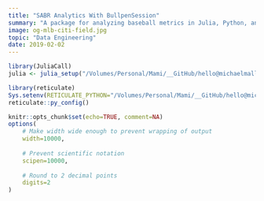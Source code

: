 ```yaml
---
title: "SABR Analytics With BullpenSession"
summary: "A package for analyzing baseball metrics in Julia, Python, and R."
image: og-mlb-citi-field.jpg
topic: "Data Engineering"
date: 2019-02-02
---
```


```r
library(JuliaCall)
julia <- julia_setup("/Volumes/Personal/Mami/__GitHub/hello@michaelmallari.com/michaelmallari.github.io/juliaenv/v1.5.0/bin/")

library(reticulate)
Sys.setenv(RETICULATE_PYTHON="/Volumes/Personal/Mami/__GitHub/hello@michaelmallari.com/michaelmallari.github.io/pythonenv/bin/python")
reticulate::py_config()

knitr::opts_chunk$set(echo=TRUE, comment=NA)
options(
    # Make width wide enough to prevent wrapping of output
    width=10000,
    
    # Prevent scientific notation
    scipen=10000,
    
    # Round to 2 decimal points
    digits=2
)
```



